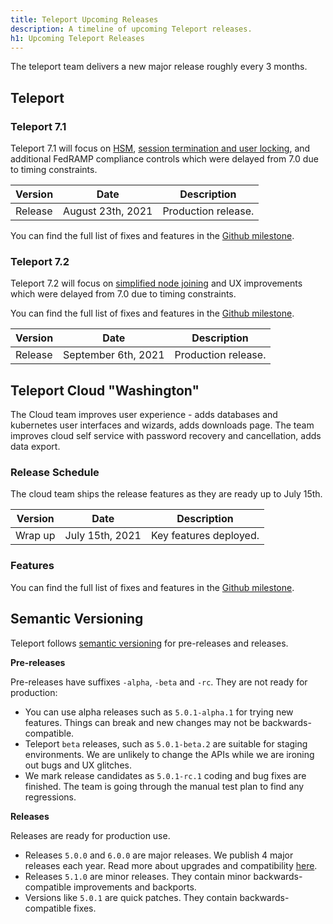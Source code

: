 ```yaml
---
title: Teleport Upcoming Releases
description: A timeline of upcoming Teleport releases.
h1: Upcoming Teleport Releases
---
```


The teleport team delivers a new major release roughly every 3 months.

## Teleport

### Teleport 7.1

Teleport 7.1 will focus on [HSM](https://github.com/gravitational/teleport/issues/4225), [session termination and user locking](https://github.com/gravitational/teleport/issues/3360), and additional FedRAMP compliance controls which were delayed from 7.0 due to timing constraints.

| Version | Date              | Description         |
| ------- | ----------------- | ------------------- |
| Release | August 23th, 2021 | Production release. |

You can find the full list of fixes and features in the [Github milestone](https://github.com/gravitational/teleport/milestone/58).

### Teleport 7.2

Teleport 7.2 will focus on [simplified node joining](https://github.com/gravitational/teleport/issues/7145) and UX improvements which were delayed from 7.0 due to timing constraints.

You can find the full list of fixes and features in the [Github milestone](https://github.com/gravitational/teleport/milestone/60).

| Version | Date                | Description         |
| ------- | ------------------- | ------------------- |
| Release | September 6th, 2021 | Production release. |

## Teleport Cloud "Washington"

The Cloud team improves user experience - adds databases and kubernetes user interfaces
and wizards, adds downloads page.
The team improves cloud self service with password recovery and cancellation, adds data export.

### Release Schedule

The cloud team ships the release features as they are ready up to July 15th.

| Version | Date | Description |
| - | - | - |
| Wrap up | July 15th, 2021 | Key features deployed. |

### Features

You can find the full list of fixes and features in the
[Github milestone](https://github.com/gravitational/teleport/milestone/54).

## Semantic Versioning

Teleport follows [semantic versioning](https://semver.org/) for pre-releases and releases.

**Pre-releases**

Pre-releases have suffixes `-alpha`, `-beta` and `-rc`.
They are not ready for production:

- You can use alpha releases such as `5.0.1-alpha.1` for trying new features.
  Things can break and new changes may not be backwards-compatible.
- Teleport `beta` releases, such as `5.0.1-beta.2` are suitable for staging environments.
  We are unlikely to change the APIs while we are ironing out bugs and UX glitches.
- We mark release candidates as `5.0.1-rc.1` coding and bug fixes are finished.
  The team is going through the manual test plan to find any regressions.

**Releases**

Releases are ready for production use.

- Releases `5.0.0` and `6.0.0` are major releases. We publish 4 major releases each year.
  Read more about upgrades and compatibility [here](../admin-guide.mdx#component-compatibility).
- Releases `5.1.0` are minor releases. They contain minor backwards-compatible improvements and backports.
- Versions like `5.0.1` are quick patches. They contain backwards-compatible fixes.
